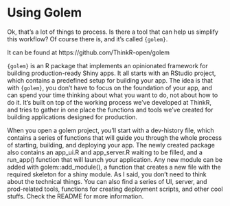 # Using Golem {#golem}

Ok, that’s a lot of things to process. Is there a tool that can help us simplify this workflow? Of course there is, and it’s called `{golem}`.

It can be found at https://github.com/ThinkR-open/golem

`{golem}` is an R package that implements an opinionated framework for building production-ready Shiny apps. It all starts with an RStudio project, which contains a predefined setup for building your app. The idea is that with `{golem}`, you don’t have to focus on the foundation of your app, and can spend your time thinking about what you want to do, not about how to do it. It’s built on top of the working process we’ve developed at ThinkR, and tries to gather in one place the functions and tools we’ve created for building applications designed for production.

When you open a golem project, you’ll start with a dev-history file, which contains a series of functions that will guide you through the whole process of starting, building, and deploying your app. The newly created package also contains an app_ui.R and app_server.R waiting to be filled, and a run_app() function that will launch your application. Any new module can be added with golem::add_module(), a function that creates a new file with the required skeleton for a shiny module. As I said, you don’t need to think about the technical things.
You can also find a series of UI, server, and prod-related tools, functions for creating deployment scripts, and other cool stuffs. Check the README for more information.